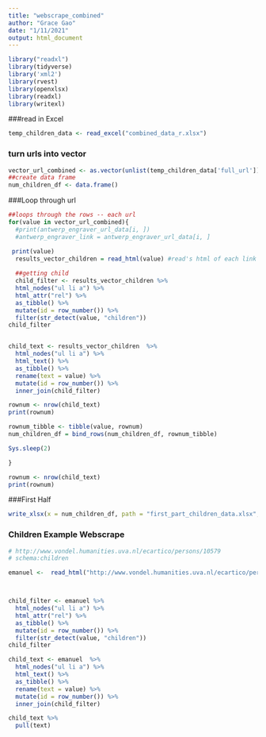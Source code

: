 ```yaml
---
title: "webscrape_combined"
author: "Grace Gao"
date: "1/11/2021"
output: html_document
---
```

```r
library("readxl")
library(tidyverse)
library('xml2')
library(rvest)
library(openxlsx)
library(readxl)
library(writexl)

```

###read in Excel

```r
temp_children_data <- read_excel("combined_data_r.xlsx")
```

### turn urls into vector

```r

vector_url_combined <- as.vector(unlist(temp_children_data['full_url']))
##create data frame
num_children_df <- data.frame()

```
###Loop through url

```r
##loops through the rows -- each url
for(value in vector_url_combined){
  #print(antwerp_engraver_url_data[i, ])
  #antwerp_engraver_link = antwerp_engraver_url_data[i, ]

 print(value)
  results_vector_children = read_html(value) #read's html of each link page
 
  ##getting child
  child_filter <- results_vector_children %>% 
  html_nodes("ul li a") %>% 
  html_attr("rel") %>% 
  as_tibble() %>% 
  mutate(id = row_number()) %>% 
  filter(str_detect(value, "children"))
child_filter


child_text <- results_vector_children  %>% 
  html_nodes("ul li a") %>% 
  html_text() %>% 
  as_tibble() %>% 
  rename(text = value) %>% 
  mutate(id = row_number()) %>% 
  inner_join(child_filter)

rownum <- nrow(child_text)
print(rownum)

rownum_tibble <- tibble(value, rownum)
num_children_df = bind_rows(num_children_df, rownum_tibble)

Sys.sleep(2)

}


```

```r
rownum <- nrow(child_text)
print(rownum)
```
###First Half

```r

write_xlsx(x = num_children_df, path = "first_part_children_data.xlsx", col_names = TRUE)

```


### Children Example Webscrape
```r
# http://www.vondel.humanities.uva.nl/ecartico/persons/10579
# schema:children

emanuel <-  read_html("http://www.vondel.humanities.uva.nl/ecartico/persons/39079")



child_filter <- emanuel %>% 
  html_nodes("ul li a") %>% 
  html_attr("rel") %>% 
  as_tibble() %>% 
  mutate(id = row_number()) %>% 
  filter(str_detect(value, "children"))
child_filter

child_text <- emanuel  %>% 
  html_nodes("ul li a") %>% 
  html_text() %>% 
  as_tibble() %>% 
  rename(text = value) %>% 
  mutate(id = row_number()) %>% 
  inner_join(child_filter)

child_text %>% 
  pull(text)


```